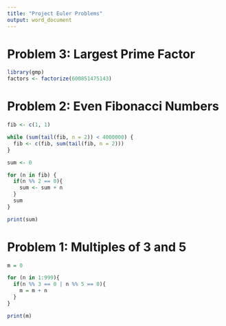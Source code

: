 ```yaml
---
title: "Project Euler Problems"
output: word_document
---
```


# Problem 3: Largest Prime Factor
```r
library(gmp)
factors <- factorize(600851475143)
```

# Problem 2: Even Fibonacci Numbers
```r
fib <- c(1, 1)

while (sum(tail(fib, n = 2)) < 4000000) {
  fib <- c(fib, sum(tail(fib, n = 2)))
}

sum <- 0

for (n in fib) {
  if(n %% 2 == 0){
    sum <- sum + n
  }
  sum
}

print(sum)
```

# Problem 1: Multiples of 3 and 5
```r
m = 0

for (n in 1:999){
  if(n %% 3 == 0 | n %% 5 == 0){
    m = m + n
  }
}

print(m)
```
